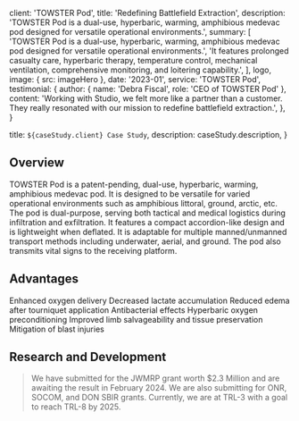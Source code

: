 

  client: 'TOWSTER Pod',
  title: 'Redefining Battlefield Extraction',
  description:
    'TOWSTER Pod is a dual-use, hyperbaric, warming, amphibious medevac pod designed for versatile operational environments.',
  summary: [
    'TOWSTER Pod is a dual-use, hyperbaric, warming, amphibious medevac pod designed for versatile operational environments.',
    'It features prolonged casualty care, hyperbaric therapy, temperature control, mechanical ventilation, comprehensive monitoring, and loitering capability.',
  ],
  logo,
  image: { src: imageHero },
  date: '2023-01',
  service: 'TOWSTER Pod',
  testimonial: {
    author: { name: 'Debra Fiscal', role: 'CEO of TOWSTER Pod' },
    content:
      'Working with Studio, we felt more like a partner than a customer. They really resonated with our mission to redefine battlefield extraction.',
  },
}

  title: `${caseStudy.client} Case Study`,
  description: caseStudy.description,
}

## Overview

TOWSTER Pod is a patent-pending, dual-use, hyperbaric, warming, amphibious medevac pod. It is designed to be versatile for varied operational environments such as amphibious littoral, ground, arctic, etc. The pod is dual-purpose, serving both tactical and medical logistics during infiltration and exfiltration. It features a compact accordion-like design and is lightweight when deflated. It is adaptable for multiple manned/unmanned transport methods including underwater, aerial, and ground. The pod also transmits vital signs to the receiving platform.

## Advantages

<TagList>
  <TagListItem>Enhanced oxygen delivery</TagListItem>
  <TagListItem>Decreased lactate accumulation</TagListItem>
  <TagListItem>Reduced edema after tourniquet application</TagListItem>
  <TagListItem>Antibacterial effects</TagListItem>
  <TagListItem>Hyperbaric oxygen preconditioning</TagListItem>
  <TagListItem>Improved limb salvageability and tissue preservation</TagListItem>
  <TagListItem>Mitigation of blast injuries</TagListItem>
</TagList>

## Research and Development

<Blockquote
  author={{ name: 'Debra Fiscal', role: 'CEO of TOWSTER Pod' }}
  image={{ src: imageDebraFiscal }}
>
  We have submitted for the JWMRP grant worth $2.3 Million and are awaiting the result in February 2024. We are also submitting for ONR, SOCOM, and DON SBIR grants. Currently, we are at TRL-3 with a goal to reach TRL-8 by 2025.
</Blockquote>

<StatList>
  <StatListItem value="$2.3M" label="JWMRP grant" />
  <StatListItem value="TRL-3" label="Current TRL" />
  <StatListItem value="TRL-8" label="Goal by 2025" />
</StatList>